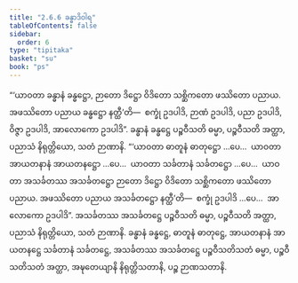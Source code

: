 ```yaml
---
title: "2.6.6 ခန္ဓာဒိဝါရ"
tableOfContents: false
sidebar:
  order: 6
type: "tipitaka"
basket: "su"
book: "ps"
---
```



<DynamicBreadcrumb />

<Division number="35" book="ps" e="ch" v="26" p="39">

<Paragraph number="1609" book="ps">
“‘ယာဝတာ ခန္ဓာနံ ခန္ဓဋ္ဌော, ဉာတော ဒိဋ္ဌော ဝိဒိတော သစ္ဆိကတော ဖဿိတော ပညာယ. အဖဿိတော ပညာယ ခန္ဓဋ္ဌော နတ္ထီ’တိ—  စက္ခုံ ဥဒပါဒိ, ဉာဏံ ဥဒပါဒိ, ပညာ ဥဒပါဒိ, ဝိဇ္ဇာ ဥဒပါဒိ, အာလောကော ဥဒပါဒိ”. ခန္ဓာနံ ခန္ဓဋ္ဌေ ပဉ္စဝီသတိ ဓမ္မာ, ပဉ္စဝီသတိ အတ္ထာ, ပညာသံ နိရုတ္တိယော, သတံ ဉာဏာနိ.
</Paragraph>

<Paragraph number="1610" book="ps">
“‘ယာဝတာ ဓာတူနံ ဓာတုဋ္ဌော …ပေ…  ယာဝတာ အာယတနာနံ အာယတနဋ္ဌော …ပေ…  ယာဝတာ သင်္ခတာနံ သင်္ခတဋ္ဌော …ပေ…  ယာဝတာ အသင်္ခတဿ အသင်္ခတဋ္ဌော ဉာတော ဒိဋ္ဌော ဝိဒိတော သစ္ဆိကတော ဖဿိတော ပညာယ. အဖဿိတော ပညာယ အသင်္ခတဋ္ဌော နတ္ထီ’တိ—  စက္ခုံ ဥဒပါဒိ …ပေ…  အာလောကော ဥဒပါဒိ”. အသင်္ခတဿ အသင်္ခတဋ္ဌေ ပဉ္စဝီသတိ ဓမ္မာ, ပဉ္စဝီသတိ အတ္ထာ, ပညာသံ နိရုတ္တိယော, သတံ ဉာဏာနိ.
</Paragraph>

<Paragraph number="1611" book="ps">
ခန္ဓာနံ ခန္ဓဋ္ဌေ, ဓာတူနံ ဓာတုဋ္ဌေ, အာယတနာနံ အာယတနဋ္ဌေ သင်္ခတာနံ သင်္ခတဋ္ဌေ, အသင်္ခတဿ အသင်္ခတဋ္ဌေ ပဉ္စဝီသတိသတံ ဓမ္မာ, ပဉ္စဝီသတိသတံ အတ္ထာ, အဍ္ဎတေယျာနိ နိရုတ္တိသတာနိ, ပဉ္စ ဉာဏသတာနိ.
</Paragraph>
</Division>